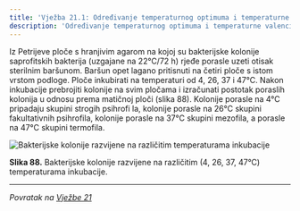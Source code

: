 ```yaml
---
title: 'Vježba 21.1: Određivanje temperaturnog optimuma i temperaturne valencije saprofitskih bakterija'
description: 'Određivanje temperaturnog optimuma i temperaturne valencije saprofitskih bakterija'
---
```


Iz Petrijeve ploče s hranjivim agarom na kojoj su bakterijske kolonije 
 saprofitskih bakterija (uzgajane na 22°C/72 h) rjeđe porasle uzeti otisak 
sterilnim baršunom. Baršun opet lagano pritisnuti na četiri ploče s istom
 vrstom podloge. Ploče inkubirati na temperaturi od 4, 26, 37 i 47°C. Nakon
 inkubacije prebrojiti kolonije na svim pločama i izračunati postotak
 poraslih kolonija u odnosu prema matičnoj ploči (slika 88). Kolonije
 porasle na 4°C pripadaju skupini strogih psihrofi la, kolonije porasle na
26°C skupini fakultativnih psihrofila, kolonije porasle na 37°C skupini
 mezofila, a porasle na 47°C skupini termofila.

![Bakterijske kolonije razvijene na različitim temperaturama inkubacije](/images/slika88.jpg)

**Slika 88.** Bakterijske kolonije razvijene na različitim 
(4, 26, 37, 47°C) temperaturama inkubacije.

---

*Povratak na [Vježbe 21](/poglavlje-21/vjezba-21)*


